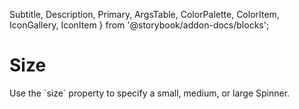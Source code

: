   Subtitle,
  Description,
  Primary,
  ArgsTable, ColorPalette, ColorItem, IconGallery, IconItem } from '@storybook/addon-docs/blocks';


<Meta title="Components|Indicators/Spinner/" component={Spinner} />

# Size
<Description>
  Use the `size` property to specify a small, medium, or large Spinner.
</Description>

<Preview>
  <Story name="Size" style={{ display: 'flex', alignItems: 'flex-end', justifyContent: 'space-evenly' }}>
    <div style={{ display: 'flex', alignItems: 'flex-end', justifyContent: 'space-evenly' }}>
      <Spinner size="sm"     label="small" />
      <Spinner size="medium" label="medium" />
      <Spinner size="large"  label="large" />
    </div>
  </Story>
</Preview>